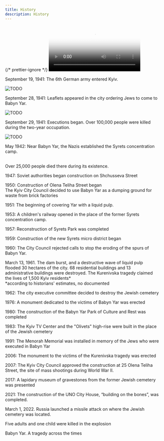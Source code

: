 ```yaml
---
title: History
description: History
---
```



{/* prettier-ignore */}
<Video src="https://static.babynyar.work/history/01-en.mp4" poster="/assets/history/poster.webp" />

September 19, 1941: The 6th German army entered Kyiv.

<Image src="/assets/history/img_0.webp" alt="TODO" />

September 28, 1941: Leaflets appeared in the city ordering Jews to come to Babyn
Yar.

<Image src="/assets/history/img_1.webp" alt="TODO" />

September 29, 1941: Executions began. Over 100,000 people were killed during the
two-year occupation.

<Image src="/assets/history/img_2.webp" alt="TODO" />

May 1942: Near Babyn Yar, the Nazis established the Syrets concentration camp.

<br /> Over 25,000 people died there during its existence.

1947: Soviet authorities began construction on Shchusseva Street

1950: Construction of Olena Teliha Street began <br /> The Kyiv City Council
decided to use Babyn Yar as a dumping ground for waste from brick factories

1951: The beginning of covering Yar with a liquid pulp.

1953: A children's railway opened in the place of the former Syrets
concentration camp.

1957: Reconstruction of Syrets Park was completed

1959: Construction of the new Syrets micro district began

1960: The City Council rejected calls to stop the eroding of the spurs of Babyn
Yar.

March 13, 1961. The dam burst, and a destructive wave of liquid pulp flooded 30
hectares of the city. 68 residential buildings and 13 administrative buildings
were destroyed. The Kurenivska tragedy claimed the lives of 1,500 Kyiv
residents* <br /> *according to historians' estimates, no documented

1962: The city executive committee decided to destroy the Jewish cemetery

1976: A monument dedicated to the victims of Babyn Yar was erected

1980: The construction of the Babyn Yar Park of Culture and Rest was completed

1983: The Kyiv TV Center and the "Olivets" high-rise were built in the place of
the Jewish cemetery

1991: The Menorah Memorial was installed in memory of the Jews who were executed
in Babyn Yar

2006: The monument to the victims of the Kurenivska tragedy was erected

2007: The Kyiv City Council approved the construction at 25 Olena Teliha Street,
the site of mass shootings during World War II.

2017: A lapidary museum of gravestones from the former Jewish cemetery was
presented

2021: The construction of the UNO City House, “building on the bones”, was
completed.

March 1, 2022. Russia launched a missile attack on where the Jewish cemetery was
located.

Five adults and one child were killed in the explosion

Babyn Yar. A tragedy across the times
